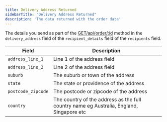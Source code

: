 ```yaml
---
title: Delivery Address Returned 
sidebarTitle: "Delivery Address Returned"
description: 'The data returned with the order data'
---
```


The details you send as part of the [GET/api/order/:id](/api-reference/endpoint/orders/getorder) method in the `delivery_address` field of the `recipient_details` field of the `recipients` field.

| Field               | Description                                                                              |
| ------------------- | ---------------------------------------------------------------------------------------- |
| `address_line_1`    | Line 1 of the address field                                                              |
| `address_line_2`    | Line 2 of the address field                                                              |
| `suburb`            | The suburb or town of the address                                                        |
| `state`             | The state or providence of the address                                                   |
| `postcode_zipcode`  | The postcode or zipcode of the address                                                   |
| `country`           | The country of the address as the full country name eg Australia, England, Singapore etc |
